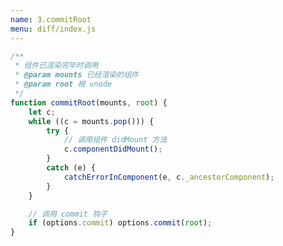 ```yaml
---
name: 3.commitRoot
menu: diff/index.js
---
```


```js
/**
 * 组件已渲染完毕时调用
 * @param mounts 已经渲染的组件
 * @param root 根 vnode
 */
function commitRoot(mounts, root) {
	let c;
	while ((c = mounts.pop())) {
		try {
            // 调用组件 didMount 方法
			c.componentDidMount();
		}
		catch (e) {
			catchErrorInComponent(e, c._ancestorComponent);
		}
	}

    // 调用 commit 钩子
	if (options.commit) options.commit(root);
}
```